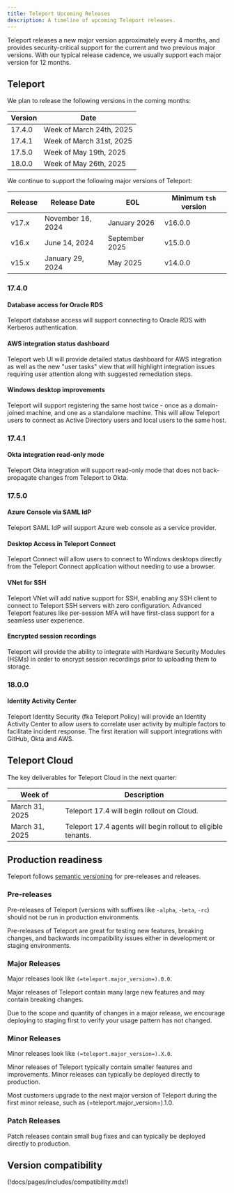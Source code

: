 ```yaml
---
title: Teleport Upcoming Releases
description: A timeline of upcoming Teleport releases.
---
```


Teleport releases a new major version approximately every 4 months, and provides
security-critical support for the current and two previous major versions. With
our typical release cadence, we usually support each major version for 12
months.

## Teleport

We plan to release the following versions in the coming months:

| Version | Date                        |
|---------|-----------------------------|
| 17.4.0  | Week of March 24th, 2025    |
| 17.4.1  | Week of March 31st, 2025    |
| 17.5.0  | Week of May 19th, 2025      |
| 18.0.0  | Week of May 26th, 2025      |

We continue to support the following major versions of Teleport:

| Release | Release Date      | EOL            | Minimum `tsh` version |
|---------|-------------------|----------------|-----------------------|
| v17.x   | November 16, 2024 | January 2026   | v16.0.0               |
| v16.x   | June 14, 2024     | September 2025 | v15.0.0               |
| v15.x   | January 29, 2024  | May 2025       | v14.0.0               |

### 17.4.0

#### Database access for Oracle RDS

Teleport database access will support connecting to Oracle RDS with Kerberos
authentication.

#### AWS integration status dashboard

Teleport web UI will provide detailed status dashboard for AWS integration as
well as the new "user tasks" view that will highlight integration issues requiring
user attention along with suggested remediation steps.

#### Windows desktop improvements

Teleport will support registering the same host twice - once as a domain-joined
machine, and one as a standalone machine. This will allow Teleport users to connect
as Active Directory users and local users to the same host.

### 17.4.1

#### Okta integration read-only mode

Teleport Okta integration will support read-only mode that does not back-propagate
changes from Teleport to Okta.

### 17.5.0

#### Azure Console via SAML IdP

Teleport SAML IdP will support Azure web console as a service provider.

#### Desktop Access in Teleport Connect

Teleport Connect will allow users to connect to Windows desktops directly from
the Teleport Connect application without needing to use a browser.

#### VNet for SSH

Teleport VNet will add native support for SSH, enabling any SSH client to connect
to Teleport SSH servers with zero configuration. Advanced Teleport features like
per-session MFA will have first-class support for a seamless user experience.

#### Encrypted session recordings

Teleport will provide the ability to integrate with Hardware Security Modules
(HSMs) in order to encrypt session recordings prior to uploading them to storage.

### 18.0.0

#### Identity Activity Center

Teleport Identity Security (fka Teleport Policy) will provide an Identity Activity
Center to allow users to correlate user activity by multiple factors to facilitate
incident response. The first iteration will support integrations with GitHub, Okta
and AWS.

## Teleport Cloud

The key deliverables for Teleport Cloud in the next quarter:

| Week of               | Description                                                    |
|-----------------------|----------------------------------------------------------------|
| March 31, 2025        | Teleport 17.4 will begin rollout on Cloud.                      |
| March 31, 2025        | Teleport 17.4 agents will begin rollout to eligible tenants.    |

## Production readiness

Teleport follows [semantic versioning](https://semver.org) for pre-releases and
releases.

### Pre-releases

Pre-releases of Teleport (versions with suffixes like `-alpha`, `-beta`, `-rc`)
should not be run in production environments.

Pre-releases of Teleport are great for testing new features, breaking changes,
and backwards incompatibility issues either in development or staging
environments.

### Major Releases

Major releases look like `(=teleport.major_version=).0.0`.

Major releases of Teleport contain many large new features and may contain
breaking changes.

Due to the scope and quantity of changes in a major release, we encourage
deploying to staging first to verify your usage pattern has not changed.

### Minor Releases

Minor releases look like `(=teleport.major_version=).X.0`.

Minor releases of Teleport typically contain smaller features and improvements.
Minor releases can typically be deployed directly to production.

Most customers upgrade to the next major version of Teleport during the first
minor release, such as (=teleport.major_version=).1.0.

### Patch Releases

Patch releases contain small bug fixes and can typically be deployed directly
to production.

## Version compatibility

(!docs/pages/includes/compatibility.mdx!)

